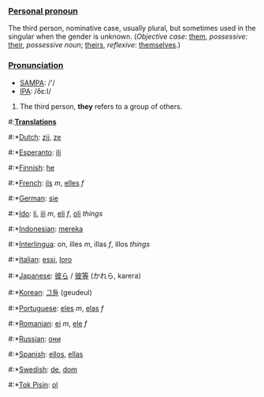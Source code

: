 ===[[Personal pronoun]]===
The third person, nominative case, usually plural, but sometimes used in the singular when the gender is unknown.
(''Objective case'': [[them]], ''possessive'': [[their]], ''possessive noun''; [[theirs]], ''reflexive'': [[themselves]].)

===[[Pronunciation]]===
*[[w:SAMPA|SAMPA]]: /'/
*[[w:IPA|IPA]]: /δε:I/

# The third person, '''they''' refers to a group of others.

#:'''[[Translation]]s'''
#:*[[Dutch]]: [[zij]], [[ze]]
#:*[[Esperanto]]: [[ili]]
#:*[[Finnish]]: [[he]]
#:*[[French]]: [[ils]] ''m'', [[elles]] ''f''
#:*[[German]]: [[sie]]
#:*[[Ido]]: [[li]], [[ili]] ''m'', [[eli]] ''f'', [[oli]] ''things''
#:*[[Indonesian]]: [[mereka]]
#:*[[Interlingua]]: on, illes ''m'', illas ''f'', illos ''things''
#:*[[Italian]]: [[essi]], [[loro]]
#:*[[Japanese]]: [[彼ら]] / [[彼等]] (かれら, karera)
#:*[[Korean]]: [[그들]] (geudeul)
#:*[[Portuguese]]: [[eles]] ''m'', [[elas]] ''f''
#:*[[Romanian]]: [[ei]] ''m'', [[ele]] ''f''
#:*[[Russian]]: [[они]]
#:*[[Spanish]]: [[ellos]], [[ellas]]
#:*[[Swedish]]: [[de]], [[dom]]
#:*[[Tok Pisin]]: [[ol]]